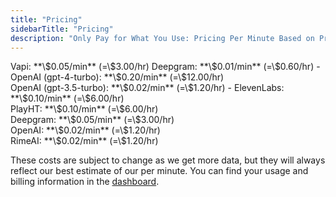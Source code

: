```yaml
---
title: "Pricing"
sidebarTitle: "Pricing"
description: "Only Pay for What You Use: Pricing Per Minute Based on Providers of Your Choice"
---
```


<Accordion title="Costs Per Hour Per Provider">
  <Card title="Base Cost">
    Vapi: **\$0.05/min** (=\$3.00/hr)
  </Card> 
</Accordion>

<Accordion title="Transcription Provider">
  <Card title="Transcription Provider">
    Deepgram: **\$0.01/min** (=\$0.60/hr)
  </Card> 
</Accordion>

<Accordion title="Model Provider">
  <Card title="Model Provider">
    - OpenAI (gpt-4-turbo): **\$0.20/min** (=\$12.00/hr) <br /> OpenAI (gpt-3.5-turbo):
    **\$0.02/min** (=\$1.20/hr)
  </Card>
</Accordion>

<Accordion title="Voice Provider">
  <Card title="Voice Provider">
    - ElevenLabs: **\$0.10/min** (=\$6.00/hr) <br /> PlayHT: **\$0.10/min** (=\$6.00/hr)
    <br /> Deepgram: **\$0.05/min** (=\$3.00/hr) <br /> OpenAI: **\$0.02/min** (=\$1.20/hr) <br /> RimeAI: **\$0.02/min** (=\$1.20/hr)
  </Card>
</Accordion>

These costs are subject to change as we get more data, but they will always reflect our best estimate of our per minute. You can find your usage and billing information in the [dashboard](https://dashboard.vapi.ai).